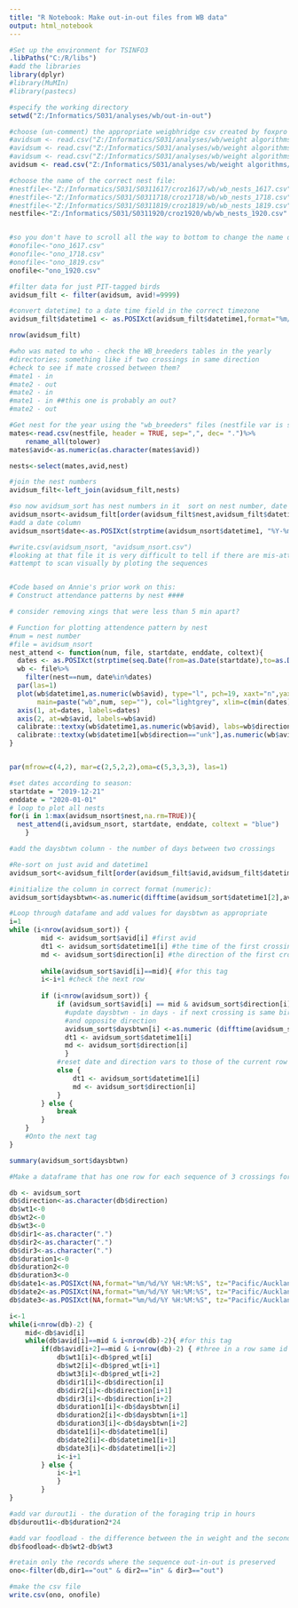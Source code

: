 ---
title: "R Notebook: Make out-in-out files from WB data"
output: html_notebook
---

```{r get organized}
#Set up the environment for TSINFO3
.libPaths("C:/R/libs")
#add the libraries
library(dplyr)
#library(MuMIn)
#library(pastecs)

#specify the working directory
setwd("Z:/Informatics/S031/analyses/wb/out-in-out")

#choose (un-comment) the appropriate weigbhridge csv created by foxpro
#avidsum <- read.csv("Z:/Informatics/S031/analyses/wb/weight algorithms/wb2_and_3/1617/wbdata_1617_pred_wts.csv", header = TRUE, sep=",", dec= ".")
#avidsum <- read.csv("Z:/Informatics/S031/analyses/wb/weight algorithms/wb2_and_3/1718/wbdata_1718_pred_wts.csv", header = TRUE, sep=",", dec= ".")
#avidsum <- read.csv("Z:/Informatics/S031/analyses/wb/weight algorithms/wb2_and_3/1819/wbdata_1819_pred_wts.csv", header = TRUE, sep=",", dec= ".")
avidsum <- read.csv("Z:/Informatics/S031/analyses/wb/weight algorithms/wb2_and_3/1920/wbdata_1920_pred_wts.csv", header = TRUE, sep=",", dec= ".")

#choose the name of the correct nest file:
#nestfile<-"Z:/Informatics/S031/S0311617/croz1617/wb/wb_nests_1617.csv"
#nestfile<-"Z:/Informatics/S031/S0311718/croz1718/wb/wb_nests_1718.csv"
#nestfile<-"Z:/Informatics/S031/S0311819/croz1819/wb/wb_nests_1819.csv"
nestfile<-"Z:/Informatics/S031/S0311920/croz1920/wb/wb_nests_1920.csv"


#so you don't have to scroll all the way to bottom to change the name of the final product (but you do need to change it here):
#onofile<-"ono_1617.csv"
#onofile<-"ono_1718.csv"
#onofile<-"ono_1819.csv"
onofile<-"ono_1920.csv"

#filter data for just PIT-tagged birds     
avidsum_filt <- filter(avidsum, avid!=9999)

#convert datetime1 to a date time field in the correct timezone
avidsum_filt$datetime1 <- as.POSIXct(avidsum_filt$datetime1,format="%m/%d/%Y %H:%M:%S", tz="Pacific/Auckland")

nrow(avidsum_filt)

```


```{r add nest numbers and evaluate whether there are mis-labeled directions}
#who was mated to who - check the WB_breeders tables in the yearly 
#directories; something like if two crossings in same direction
#check to see if mate crossed between them?
#mate1 - in
#mate2 - out
#mate2 - in
#mate1 - in ##this one is probably an out?
#mate2 - out

#Get nest for the year using the "wb_breeders" files (nestfile var is set above)
mates<-read.csv(nestfile, header = TRUE, sep=",", dec= ".")%>%
    rename_all(tolower)
mates$avid<-as.numeric(as.character(mates$avid))

nests<-select(mates,avid,nest)

#join the nest numbers
avidsum_filt<-left_join(avidsum_filt,nests)

#so now avidsum_sort has nest numbers in it  sort on nest number, date to see if there are suspiscious directions
avidsum_nsort<-avidsum_filt[order(avidsum_filt$nest,avidsum_filt$datetime1),]
#add a date column
avidsum_nsort$date<-as.POSIXct(strptime(avidsum_nsort$datetime1, "%Y-%m-%d", tz="Pacific/Auckland"))

#write.csv(avidsum_nsort, "avidsum_nsort.csv")
#looking at that file it is very difficult to tell if there are mis-attributed directions
#attempt to scan visually by ploting the sequences


#Code based on Annie's prior work on this:
# Construct attendance patterns by nest ####

# consider removing xings that were less than 5 min apart?

# Function for plotting attendence pattern by nest
#num = nest number
#file = avidsum_nsort
nest_attend <- function(num, file, startdate, enddate, coltext){
  dates <- as.POSIXct(strptime(seq.Date(from=as.Date(startdate),to=as.Date(enddate), by=1), "%Y-%m-%d", tz="Pacific/Auckland"))
  wb <- file%>%
    filter(nest==num, date%in%dates)
  par(las=1)
  plot(wb$datetime1,as.numeric(wb$avid), type="l", pch=19, xaxt="n",yaxt="n",ylab="", xlab="Date", 
       main=paste("wb",num, sep=""), col="lightgrey", xlim=c(min(dates),(max(dates)+86400)))
  axis(1, at=dates, labels=dates)
  axis(2, at=wb$avid, labels=wb$avid)
  calibrate::textxy(wb$datetime1,as.numeric(wb$avid), labs=wb$direction, cex=0.75, col=coltext,offset=0)
  calibrate::textxy(wb$datetime1[wb$direction=="unk"],as.numeric(wb$avid[wb$direction=="unk"]), labs=wb$direction, cex=0.75, col="red",offset=0)
}


par(mfrow=c(4,2), mar=c(2,5,2,2),oma=c(5,3,3,3), las=1)

#set dates according to season:
startdate = "2019-12-21"
enddate = "2020-01-01"
# loop to plot all nests
for(i in 1:max(avidsum_nsort$nest,na.rm=TRUE)){
  nest_attend(i,avidsum_nsort, startdate, enddate, coltext = "blue")
    }

```


```{r add daysbtwn}
#add the daysbtwn column - the number of days between two crossings

#Re-sort on just avid and datetime1
avidsum_sort<-avidsum_filt[order(avidsum_filt$avid,avidsum_filt$datetime1),]

#initialize the column in correct format (numeric):
avidsum_sort$daysbtwn<-as.numeric(difftime(avidsum_sort$datetime1[2],avidsum_sort$datetime1[2],units="days"))

#Loop through datafame and add values for daysbtwn as appropriate
i=1
while (i<nrow(avidsum_sort)) {
        mid <- avidsum_sort$avid[i] #first avid
        dt1 <- avidsum_sort$datetime1[i] #the time of the first crossing
        md <- avidsum_sort$direction[i] #the direction of the first crossing
    
        while(avidsum_sort$avid[i]==mid){ #for this tag
        i<-i+1 #check the next row
        
        if (i<nrow(avidsum_sort)) {
            if (avidsum_sort$avid[i] == mid & avidsum_sort$direction[i]!=md) {
              #update daysbtwn - in days - if next crossing is same bird
              #and opposite direction
              avidsum_sort$daysbtwn[i] <-as.numeric (difftime(avidsum_sort$datetime1[i],dt1,units="days"))
              dt1 <- avidsum_sort$datetime1[i]
              md <- avidsum_sort$direction[i]
              }
            #reset date and direction vars to those of the current row
            else {
                dt1 <- avidsum_sort$datetime1[i]
                md <- avidsum_sort$direction[i]
            }
        } else {
            break
        }
    } 
    #Onto the next tag
}

summary(avidsum_sort$daysbtwn)


```

```{r create out-in-out format}
#Make a dataframe that has one row for each sequence of 3 crossings for each individual.

db <- avidsum_sort
db$direction<-as.character(db$direction)
db$wt1<-0
db$wt2<-0
db$wt3<-0
db$dir1<-as.character(".")
db$dir2<-as.character(".")
db$dir3<-as.character(".")
db$duration1<-0
db$duration2<-0
db$duration3<-0
db$date1<-as.POSIXct(NA,format="%m/%d/%Y %H:%M:%S", tz="Pacific/Auckland")
db$date2<-as.POSIXct(NA,format="%m/%d/%Y %H:%M:%S", tz="Pacific/Auckland")
db$date3<-as.POSIXct(NA,format="%m/%d/%Y %H:%M:%S", tz="Pacific/Auckland")

i<-1
while(i<nrow(db)-2) {
    mid<-db$avid[i]
    while(db$avid[i]==mid & i<nrow(db)-2){ #for this tag
        if(db$avid[i+2]==mid & i<nrow(db)-2) { #three in a row same id
            db$wt1[i]<-db$pred_wt[i]
            db$wt2[i]<-db$pred_wt[i+1]
            db$wt3[i]<-db$pred_wt[i+2]
            db$dir1[i]<-db$direction[i]
            db$dir2[i]<-db$direction[i+1]
            db$dir3[i]<-db$direction[i+2]
            db$duration1[i]<-db$daysbtwn[i]
            db$duration2[i]<-db$daysbtwn[i+1]
            db$duration3[i]<-db$daysbtwn[i+2]
            db$date1[i]<-db$datetime1[i]
            db$date2[i]<-db$datetime1[i+1]
            db$date3[i]<-db$datetime1[i+2]
            i<-i+1
        } else {
            i<-i+1    
            }
        }
}

#add var durout1i - the duration of the foraging trip in hours
db$durout1i<-db$duration2*24

#add var foodload - the difference between the in weight and the second out weight
db$foodload<-db$wt2-db$wt3

#retain only the records where the sequence out-in-out is preserved
ono<-filter(db,dir1=="out" & dir2=="in" & dir3=="out")

#make the csv file
write.csv(ono, onofile)     

```

